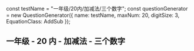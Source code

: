 
const testName = "一年级/20内/加减法/三个数字";
const questionGenerator = new QuestionGenerator({
	name: testName,
	maxNum: 20,
	digitSize: 3,
	EquationClass: AddSub
});

<Meta title={testName} parameters={defaultDocParams()} />

## 一年级 - 20 内 - 加减法 - 三个数字

<Canvas className="custom-docs-story">
	<QuizContainer questionGenerator={questionGenerator} />
</Canvas>
